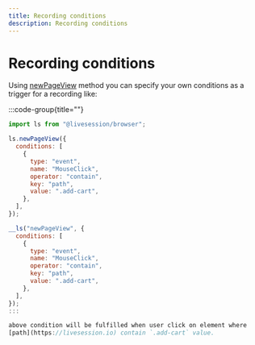 ```yaml
---
title: Recording conditions
description: Recording conditions
---
```


# Recording conditions

Using [newPageView](https://livesesssion.io) method you can specify your own conditions as a trigger for a recording like:


:::code-group{title=""}
```js sdk
import ls from "@livesession/browser";

ls.newPageView({
  conditions: [
    {
      type: "event",
      name: "MouseClick",
      operator: "contain",
      key: "path",
      value: ".add-cart",
    },
  ],
});
```

```js window
__ls("newPageView", {
  conditions: [
    {
      type: "event",
      name: "MouseClick",
      operator: "contain",
      key: "path",
      value: ".add-cart",
    },
  ],
});
:::

above condition will be fulfilled when user click on element where
[path](https://livesession.io) contain `.add-cart` value.

